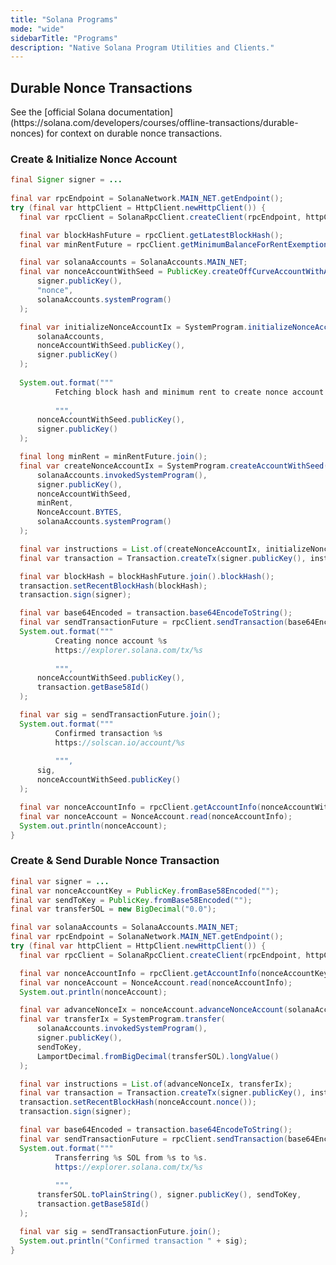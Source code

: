 ```yaml
---
title: "Solana Programs"
mode: "wide"
sidebarTitle: "Programs"
description: "Native Solana Program Utilities and Clients."
---
```


## Durable Nonce Transactions

<Info>
  See the [official Solana documentation](https://solana.com/developers/courses/offline-transactions/durable-nonces) for context on durable nonce transactions.
</Info>

### Create & Initialize Nonce Account

```java
final Signer signer = ...
 
final var rpcEndpoint = SolanaNetwork.MAIN_NET.getEndpoint();
try (final var httpClient = HttpClient.newHttpClient()) {
  final var rpcClient = SolanaRpcClient.createClient(rpcEndpoint, httpClient);

  final var blockHashFuture = rpcClient.getLatestBlockHash();
  final var minRentFuture = rpcClient.getMinimumBalanceForRentExemption(NonceAccount.BYTES);

  final var solanaAccounts = SolanaAccounts.MAIN_NET;
  final var nonceAccountWithSeed = PublicKey.createOffCurveAccountWithAsciiSeed(
      signer.publicKey(),
      "nonce",
      solanaAccounts.systemProgram()
  );

  final var initializeNonceAccountIx = SystemProgram.initializeNonceAccount(
      solanaAccounts,
      nonceAccountWithSeed.publicKey(),
      signer.publicKey()
  );
  
  System.out.format("""
          Fetching block hash and minimum rent to create nonce account %s with authority %s.
          
          """,
      nonceAccountWithSeed.publicKey(),
      signer.publicKey()
  );

  final long minRent = minRentFuture.join();
  final var createNonceAccountIx = SystemProgram.createAccountWithSeed(
      solanaAccounts.invokedSystemProgram(),
      signer.publicKey(),
      nonceAccountWithSeed,
      minRent,
      NonceAccount.BYTES,
      solanaAccounts.systemProgram()
  );

  final var instructions = List.of(createNonceAccountIx, initializeNonceAccountIx);
  final var transaction = Transaction.createTx(signer.publicKey(), instructions);

  final var blockHash = blockHashFuture.join().blockHash();
  transaction.setRecentBlockHash(blockHash);
  transaction.sign(signer);

  final var base64Encoded = transaction.base64EncodeToString();
  final var sendTransactionFuture = rpcClient.sendTransaction(base64Encoded);
  System.out.format("""
          Creating nonce account %s
          https://explorer.solana.com/tx/%s
          
          """,
      nonceAccountWithSeed.publicKey(),
      transaction.getBase58Id()
  );

  final var sig = sendTransactionFuture.join();
  System.out.format("""
          Confirmed transaction %s
          https://solscan.io/account/%s
          
          """,
      sig,
      nonceAccountWithSeed.publicKey()
  );

  final var nonceAccountInfo = rpcClient.getAccountInfo(nonceAccountWithSeed.publicKey()).join();
  final var nonceAccount = NonceAccount.read(nonceAccountInfo);
  System.out.println(nonceAccount);
}
```

### Create & Send Durable Nonce Transaction

```java
final var signer = ...
final var nonceAccountKey = PublicKey.fromBase58Encoded("");
final var sendToKey = PublicKey.fromBase58Encoded("");
final var transferSOL = new BigDecimal("0.0");

final var solanaAccounts = SolanaAccounts.MAIN_NET;
final var rpcEndpoint = SolanaNetwork.MAIN_NET.getEndpoint();
try (final var httpClient = HttpClient.newHttpClient()) {
  final var rpcClient = SolanaRpcClient.createClient(rpcEndpoint, httpClient);

  final var nonceAccountInfo = rpcClient.getAccountInfo(nonceAccountKey).join();
  final var nonceAccount = NonceAccount.read(nonceAccountInfo);
  System.out.println(nonceAccount);

  final var advanceNonceIx = nonceAccount.advanceNonceAccount(solanaAccounts);
  final var transferIx = SystemProgram.transfer(
      solanaAccounts.invokedSystemProgram(),
      signer.publicKey(),
      sendToKey,
      LamportDecimal.fromBigDecimal(transferSOL).longValue()
  );

  final var instructions = List.of(advanceNonceIx, transferIx);
  final var transaction = Transaction.createTx(signer.publicKey(), instructions);
  transaction.setRecentBlockHash(nonceAccount.nonce());
  transaction.sign(signer);

  final var base64Encoded = transaction.base64EncodeToString();
  final var sendTransactionFuture = rpcClient.sendTransaction(base64Encoded);
  System.out.format("""
          Transferring %s SOL from %s to %s.
          https://explorer.solana.com/tx/%s
          
          """,
      transferSOL.toPlainString(), signer.publicKey(), sendToKey,
      transaction.getBase58Id()
  );

  final var sig = sendTransactionFuture.join();
  System.out.println("Confirmed transaction " + sig);
}
```